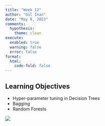 ```yaml
---
title: "Week 12"
author: "Gül İnan"
date: "May 8, 2023"
comments:
  hypothesis: 
    theme: clean
execute: 
  enabled: true
  warning: false
  error: false
format: 
  html:
    code-fold: false
---
```


## Learning Objectives

-  Hyper-parameter tuning in Decision Trees
-  Bagging
-  Random Forests


![](/images/fimp.png)
